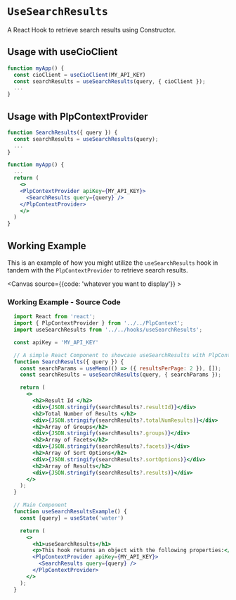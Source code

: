 
<Meta of={meta} />

# `UseSearchResults`
A React Hook to retrieve search results using Constructor.

## Usage with useCioClient
```jsx
function myApp() {
  const cioClient = useCioClient(MY_API_KEY)
  const searchResults = useSearchResults(query, { cioClient });
  ...
}
```

## Usage with PlpContextProvider
```jsx
function SearchResults({ query }) {
  const searchResults = useSearchResults(query);
  ...
}

function myApp() {
  ...
  return (
    <>
    <PlpContextProvider apiKey={MY_API_KEY}>
      <SearchResults query={query} />
    </PlpContextProvider>
    </>
  )
}
```


## Working Example
This is an example of how you might utilize the `useSearchResults` hook in tandem with the `PlpContextProvider` to retrieve search results.

<Canvas source={{code: 'whatever you want to display'}} >
  <Story of={Primary} />
</Canvas>

<Controls of={Primary} />

### Working Example - Source Code 
```jsx
  import React from 'react';
  import { PlpContextProvider } from '../../PlpContext';
  import useSearchResults from '../../hooks/useSearchResults';

  const apiKey = 'MY_API_KEY'

  // A simple React Component to showcase useSearchResults with PlpContextProvider
  function SearchResults({ query }) {
    const searchParams = useMemo(() => ({ resultsPerPage: 2 }), []);
    const searchResults = useSearchResults(query, { searchParams });

    return (
      <>
        <h2>Result Id </h2>
        <div>{JSON.stringify(searchResults?.resultId)}</div>
        <h2>Total Number of Results </h2>
        <div>{JSON.stringify(searchResults?.totalNumResults)}</div>
        <h2>Array of Groups</h2>
        <div>{JSON.stringify(searchResults?.groups)}</div>
        <h2>Array of Facets</h2>
        <div>{JSON.stringify(searchResults?.facets)}</div>
        <h2>Array of Sort Options</h2>
        <div>{JSON.stringify(searchResults?.sortOptions)}</div>
        <h2>Array of Results</h2>
        <div>{JSON.stringify(searchResults?.results)}</div>
      </>
    );
  }

  // Main Component
  function useSearchResultsExample() {
    const [query] = useState('water')

    return (
      <>
        <h1>useSearchResults</h1>
        <p>This hook returns an object with the following properties:</p>
        <PlpContextProvider apiKey={MY_API_KEY}>
          <SearchResults query={query} />
        </PlpContextProvider>
      </>
    );
  }
```